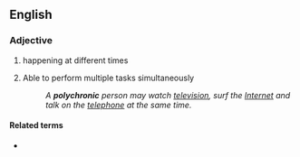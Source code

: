 ==English==

===Adjective===
{{en-adj}}

# happening at different times
# {{lb|en|of a person}} Able to perform multiple tasks simultaneously
#: ''A '''polychronic''' person may watch [[television]], surf the [[Internet]] and talk on the [[telephone]] at the same time.''

====Related terms====
* {{l|en|polychronicity}}